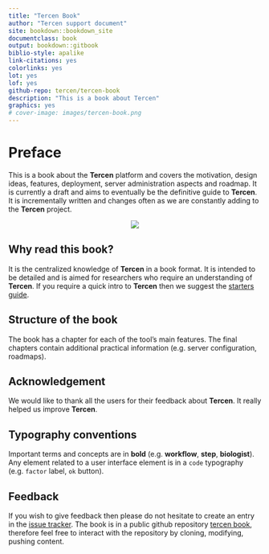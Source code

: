 ```yaml
---
title: "Tercen Book"
author: "Tercen support document"
site: bookdown::bookdown_site
documentclass: book
output: bookdown::gitbook
biblio-style: apalike
link-citations: yes
colorlinks: yes
lot: yes
lof: yes
github-repo: tercen/tercen-book
description: "This is a book about Tercen"
graphics: yes
# cover-image: images/tercen-book.png
---
```


# Preface {-}

This is a book about the __Tercen__ platform and covers the motivation, design ideas, features, deployment, server administration aspects and roadmap. It is currently a draft and aims to eventually be the definitive guide to __Tercen__. It is incrementally written and changes often as we are constantly adding to the __Tercen__ project.

<center>![](images/cover.png)</center>


## Why read this book? {-}

It is the centralized knowledge of __Tercen__ in a book format. It is intended to be detailed and is aimed for researchers who require an understanding of __Tercen__. If you require a quick intro to __Tercen__ then we suggest the [starters guide](https://tercen.github.io/starters-guide2/). 

## Structure of the book {-}

The book has a chapter for each of the tool's main features. The final chapters contain additional practical information (e.g. server configuration, roadmaps).

## Acknowledgement {-}

We would like to thank all the users for their feedback about __Tercen__. It really helped us improve __Tercen__.

## Typography conventions {-}

Important terms and concepts are in __bold__ (e.g. __workflow__, __step__, __biologist__). Any element related to a user interface element is in a `code` typography (e.g. `factor` label, `ok` button).

## Feedback {-}

If you wish to give feedback then please do not hesitate to create an entry in the [issue tracker](https://github.com/tercen/tercen-book/issues).
The book is in a public github repository [tercen book](https://github.com/tercen/tercen-book), therefore feel free to interact with the repository by cloning, modifying, pushing content. 


